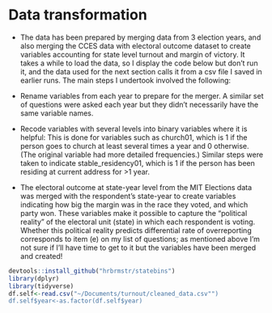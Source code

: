 # Data transformation

- The data has been prepared by merging data from 3 election years, and also merging the CCES data with electoral outcome dataset to create variables accounting for state level turnout and margin of victory. It takes a while to load the data, so I display the code below but don't run it, and the data used for the next section calls it from a csv file I saved in earlier runs. The main steps I undertook involved the following:

- Rename variables from each year to prepare for the merger. A similar set of questions were asked each year but they didn't necessarily have the same variable names.
- Recode variables with several levels into binary variables where it is helpful: This is done for variables such as church01, which is 1 if the person goes to church at least several times a year and 0 otherwise. (The original variable had more detailed frequencies.) Similar steps were taken to indicate stable_residency01, which is 1 if the person has been residing at current address for >1 year.
- The electoral outcome at state-year level from the MIT Elections data was merged with the respondent's state-year to create variables indicating how big the margin was in the race they voted, and which party won. These variables make it possible to capture the "political reality" of the electoral unit (state) in which each respondent is voting. Whether this political reality predicts differential rate of overreporting corresponds to item (e) on my list of questions; as mentioned above I'm not sure if I'll have time to get to it but the variables have been merged and created!
```r
devtools::install_github("hrbrmstr/statebins")
library(dplyr)
library(tidyverse)
df.self<-read.csv("~/Documents/turnout/cleaned_data.csv"")
df.self$year<-as.factor(df.self$year)
```